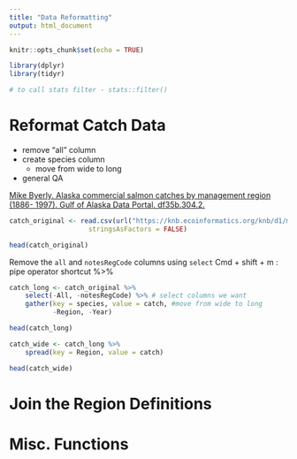 ```yaml
---
title: "Data Reformatting"
output: html_document
---
```


```r
knitr::opts_chunk$set(echo = TRUE)
```

```r
library(dplyr)
library(tidyr)

# to call stats filter - stats::filter()
```


# Reformat Catch Data

* remove "all" column
* create species column
    - move from wide to long
* general QA

[Mike Byerly. Alaska commercial salmon catches by management region (1886- 1997). Gulf of Alaska Data Portal. df35b.304.2.](https://knb.ecoinformatics.org/view/df35b.304.2)

```r
catch_original <- read.csv(url("https://knb.ecoinformatics.org/knb/d1/mn/v2/object/df35b.302.1", method = "libcurl"),
                    stringsAsFactors = FALSE)

head(catch_original)
```

Remove the `all` and `notesRegCode` columns using `select`
Cmd + shift + m : pipe operator shortcut %>% 

```r
catch_long <- catch_original %>% 
    select(-All, -notesRegCode) %>% # select columns we want
    gather(key = species, value = catch, #move from wide to long
           -Region, -Year)

head(catch_long)
```

```r
catch_wide <- catch_long %>% 
    spread(key = Region, value = catch)

head(catch_wide)
```


# Join the Region Definitions

# Misc. Functions
